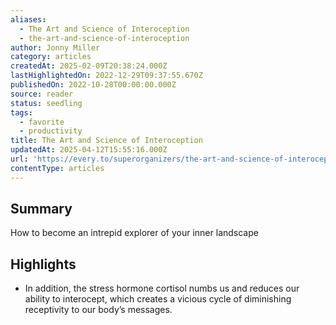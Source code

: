 ```yaml
---
aliases:
  - The Art and Science of Interoception
  - the-art-and-science-of-interoception
author: Jonny Miller
category: articles
createdAt: 2025-02-09T20:38:24.000Z
lastHighlightedOn: 2022-12-29T09:37:55.670Z
publishedOn: 2022-10-28T00:00:00.000Z
source: reader
status: seedling
tags:
  - favorite
  - productivity
title: The Art and Science of Interoception
updatedAt: 2025-04-12T15:55:16.000Z
url: 'https://every.to/superorganizers/the-art-and-science-of-interoception'
contentType: articles
---
```

## Summary

How to become an intrepid explorer of your inner landscape

## Highlights

- In addition, the stress hormone cortisol numbs us and reduces our ability to interocept, which creates a vicious cycle of diminishing receptivity to our body’s messages.
